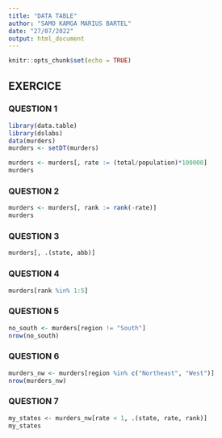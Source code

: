 ```yaml
---
title: "DATA TABLE"
author: "SAMO KAMGA MARIUS BARTEL"
date: "27/07/2022"
output: html_document
---
```


```r
knitr::opts_chunk$set(echo = TRUE)
```

## EXERCICE 

### QUESTION 1

```r

library(data.table)
library(dslabs)
data(murders)
murders <- setDT(murders)
```



```r
murders <- murders[, rate := (total/population)*100000]
murders
```


### QUESTION 2

```r
murders <- murders[, rank := rank(-rate)]
murders
```

### QUESTION 3

```r
murders[, .(state, abb)]

```

### QUESTION 4

```r

murders[rank %in% 1:5]

```

### QUESTION 5

```r
no_south <- murders[region != "South"]
nrow(no_south)
```

### QUESTION 6

```r
murders_nw <- murders[region %in% c("Northeast", "West")]
nrow(murders_nw)
```

### QUESTION 7

```r

my_states <- murders_nw[rate < 1, .(state, rate, rank)]
my_states
```





















